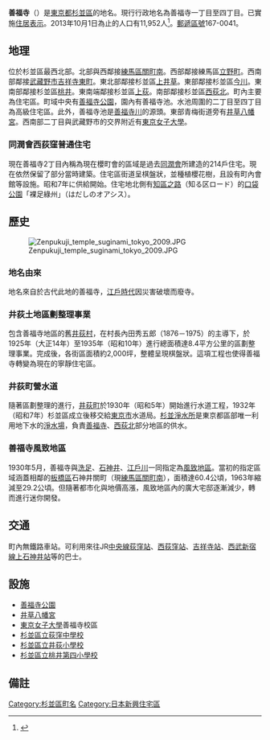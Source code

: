 {{pathnav|日本|東京都|杉並區|frame=1}}
{{Infobox Settlement
|official_name = 善福寺
|native_name =
|settlement_type = [[町|町]]
|image_skyline = Zenpukuji park suginami tokyo 2009.JPG
|imagesize = 250px
|image_caption = 善福寺公園
|image_flag =
|image_seal =
| image_map =
| map_caption =
| pushpin_map =
|subdivision_type = [[國家|國家]]
|subdivision_name = [[File:Flag_of_Japan.svg|border]] [[日本|日本]]
|subdivision_type1 = [[都道府縣|都道府縣]]
|subdivision_name1 = [[File:Flag_of_Tokyo_Prefecture.svg|25px]] [[東京都|東京都]]
|subdivision_type2 = [[東京都區部|特別區]]
|subdivision_name2 = [[File:Flag_of_Suginami,_Tokyo.svg|25px]] [[杉並區|杉並區]]
|established_title =
|established_date =
|government_type =
|leader_title =
|leader_name =
|area_magnitude =
|area_total_sq_mi =
|area_total_km2 =
|area_land_sq_mi =
|area_land_km2 =
|area_urban_sq_mi =
|area_urban_km2 =
|area_metro_km2 =
|area_metro_sq_mi =
|population_as_of= 2013年（平成25年）10月1日
|population_footnotes = 
|population_total = 11952
|population_urban =
|population_metro =
|population_density_sq_mi =
|population_density_km2 =
| timezone = [[日本標準時間|JST]]
| utc_offset = +9
|timezone_DST =
|utc_offset_DST =
|latd=|latm=|lats=|latNS=
|longd=|longm=|longs=|longEW=
|elevation_footnotes=
|elevation_m =
|elevation_ft =
|postal_code_type = [[郵遞區號|郵遞區號]]
|postal_code = 167-0041
|area_code =
|website =
|footnotes =
}}
'''善福寺'''（{{jpn|j=善福寺|hg=ぜんぷくじ|rm=Zenpukuji|f=y}}）是[[東京都|東京都]][[杉並區|杉並區]]的地名。現行行政地名為善福寺一丁目至四丁目。已實施[[住居表示|住居表示]]。2013年10月1日為止的人口有11,952人<ref>{{Cite web |url=http://www2.city.suginami.tokyo.jp/library/file/h2510_age.xls |title=杉並区 区政資料 - 統計 - 人口 - 各歳別人口25年 |accessdate=2013-10-22 |archive-date=2013-10-22 |archive-url=https://web.archive.org/web/20131022132215/http://www2.city.suginami.tokyo.jp/library/file/h2510_age.xls |dead-url=yes }}</ref>。[[郵遞區號|郵遞區號]]167-0041。

== 地理 ==
位於杉並區最西北部。北部與西鄰接[[練馬區|練馬區]][[關町南|關町南]]。西部鄰接練馬區[[立野町_(練馬區)|立野町]]。西南部鄰接[[武藏野市|武藏野市]][[吉祥寺東町|吉祥寺東町]]。東北部鄰接杉並區[[上井草|上井草]]。東部鄰接杉並區[[今川_(杉並區)|今川]]。東南部鄰接杉並區[[桃井|桃井]]。東南端鄰接杉並區[[上荻|上荻]]。南部鄰接杉並區[[西荻北|西荻北]]。町內主要為住宅區。町域中央有[[善福寺公園|善福寺公園]]，園內有善福寺池。水池周圍的二丁目至四丁目為高級住宅區。此外，善福寺池是[[善福寺川|善福寺川]]的源頭。東部青梅街道旁有[[井草八幡宮|井草八幡宮]]。西南部二丁目與武藏野市的交界附近有[[東京女子大學|東京女子大學]]。

=== 同潤會西荻窪普通住宅 ===
現在善福寺2丁目內稱為現在櫻町會的區域是過去[[同潤會|同潤會]]所建造的214戶住宅。現在依然保留了部分當時建築。住宅區街道呈棋盤狀，並種植櫻花樹，且設有町內會館等設施。昭和7年に供給開始。住宅地北側有[[知區之路|知區之路]]（知る区ロード）的[[口袋公園|口袋公園]]「裸足綠州」（はだしのオアシス）。

== 歷史 ==
[[File:Zenpukuji_temple_suginami_tokyo_2009.JPG|thumb]]
=== 地名由來 ===
地名來自於古代此地的善福寺，[[江戶時代|江戶時代]]因災害破壞而廢寺。

===井荻土地區劃整理事業===
包含善福寺地區的舊[[井荻村|井荻村]]，在村長內田秀五郎（1876－1975）的主導下，於1925年（大正14年）至1935年（昭和10年）進行總面積達8.4平方公里的區劃整理事業。完成後，各街區面積約2,000坪，整體呈現棋盤狀。這項工程也使得善福寺轉變為現在的寧靜住宅區。

===井荻町營水道===
隨著區劃整理的進行，[[井荻町|井荻町]]於1930年（昭和5年）開始進行水道工程，1932年（昭和7年）杉並區成立後移交給[[東京市|東京市]]水道局。[[杉並淨水所|杉並淨水所]]是東京都區部唯一利用地下水的[[淨水場|淨水場]]，負責[[善福寺|善福寺]]、[[西荻北|西荻北]]部分地區的供水。

===善福寺風致地區===
1930年5月，善福寺與[[洗足|洗足]]、[[石神井|石神井]]、[[江戶川|江戶川]]一同指定為[[風致地區|風致地區]]。當初的指定區域涵蓋相鄰的[[板橋區_(日本)|板橋區]]石神井關町（現[[練馬區|練馬區]][[關町南|關町南]]），面積達60.4公頃，1963年縮減至29.2公頃。但隨著都市化與地價高漲，風致地區內的廣大宅邸逐漸減少，轉而進行迷你開發。

== 交通 ==
町內無鐵路車站。可利用來往JR[[中央線快速|中央線]][[荻窪站|荻窪站]]、[[西荻窪站|西荻窪站]]、[[吉祥寺站|吉祥寺站]]、[[西武新宿線|西武新宿線]][[上石神井站|上石神井站]]等的巴士。

== 設施 ==
* [[善福寺公園|善福寺公園]]
* [[井草八幡宮|井草八幡宮]]
* [[東京女子大學|東京女子大學]]善福寺校區
* [[杉並區立荻窪中學校|杉並區立荻窪中學校]]
* [[杉並區立井荻小學校|杉並區立井荻小學校]]
* [[杉並區立桃井第四小學校|杉並區立桃井第四小學校]]

== 備註 ==
{{reflist}}

{{Geographic Location
| Centre = 善福寺
| North = [[練馬區|練馬區]][[關町南|關町南]]
| Northeast = [[上井草|上井草]]
| East = [[今川_(杉並區)|今川]]
| Southeast = [[桃井|桃井]]<br />[[上荻|上荻]]
| South = [[西荻北|西荻北]]
| Southwest = [[武藏野市|武藏野市]][[吉祥寺東町|吉祥寺東町]]
| West = 練馬區關町南<br />練馬區[[立野町_(練馬區)|立野町]]
| Northwest =
| image =
}}

{{杉並區的町名}}

{{DEFAULTSORT:Zenpukuji}}
[[Category:杉並區町名|Category:杉並區町名]]
[[Category:日本新興住宅區|Category:日本新興住宅區]]